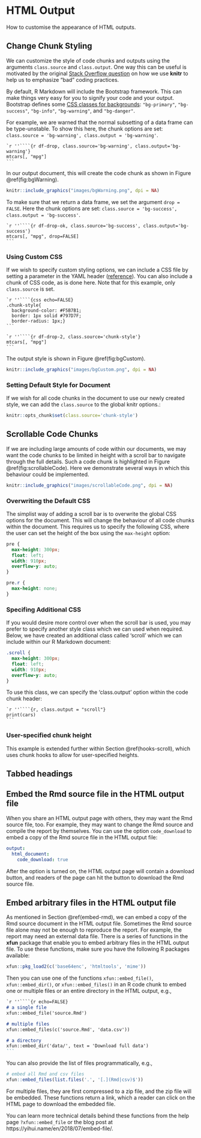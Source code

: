 # HTML Output

How to customise the appearance of HTML outputs.

## Change Chunk Styling {#chunk-styling}

<!--- https://stackoverflow.com/questions/41030477/changing-chunk-background-color-in-rmarkdown --->

We can customize the style of code chunks and outputs using the arguments `class.source` and `class.output`. One way this can be useful is motivated by the original [Stack Overflow question](http://stackoverflow.com/q/41030477/559676) on how we use **knitr** to help us to emphasize "bad" coding practices.

By default,  R Markdown will include the Bootstrap framework. This can make things very easy for you to signify your code and your output. Bootstrap defines some [CSS classes for backgrounds](http://getbootstrap.com/css/#helper-classes-backgrounds): `"bg-primary"`, `"bg-success"`, `"bg-info"`, `"bg-warning"`, and `"bg-danger"`.

For example, we are warned that the normal subsetting of a data frame can be type-unstable. To show this here,  the chunk options are set: `class.source = 'bg-warning', class.output = 'bg-warning'`.

````
`r ''````{r df-drop, class.source='bg-warning', class.output='bg-warning'}
mtcars[, "mpg"]
```
````

In our output document, this will create the code chunk as shown in Figure \@ref(fig:bgWarning).

```r
knitr::include_graphics("images/bgWarning.png", dpi = NA)
```

To make sure that we return a data frame, we set the argument `drop = FALSE`. Here the chunk options are set: `class.source = 'bg-success', class.output = 'bg-success'`.

````
`r ''````{r df-drop-ok, class.source='bg-success', class.output='bg-success'}
mtcars[, "mpg", drop=FALSE]
```
````

### Using Custom CSS

If we wish to specify custom styling options, we can include a CSS file by setting a parameter in the YAML header ([reference](http://rmarkdown.rstudio.com/html_document_format.html#custom_css)). You can also include a chunk of CSS code, as is done here. Note that for this example, only `class.source` is set.

````
`r ''````{css echo=FALSE}
.chunk-style{
  background-color: #F5B7B1;
  border: 1px solid #797D7F;
  border-radius: 1px;}
```

`r ''````{r df-drop-2, class.source='chunk-style'}
mtcars[, "mpg"] 
``` 
````

The output style is shown in Figure \@ref(fig:bgCustom).

```r
knitr::include_graphics("images/bgCustom.png", dpi = NA)
```

### Setting Default Style for Document

If we wish for all code chunks in the document to use our newly created style, we can add the `class.source` to the global knitr options.:

```r
knitr::opts_chunk$set(class.source='chunk-style')
```




## Scrollable Code Chunks {#html-scroll}

If we are including large amounts of code within our documents, we may want the code chunks to be limited in height with a scroll bar to navigate through the full details. Such a code chunk is highlighted in Figure \@ref(fig:scrollableCode). Here we demonstrate several ways in which this behaviour could be implemented.

```r
knitr::include_graphics("images/scrollableCode.png", dpi = NA)
```

### Overwriting the Default CSS

The simplist way of adding a scroll bar is to overwrite the global CSS options for the document. This will change the behaviour of all code chunks within the document. This requires us to specify the following CSS, where the user can set the height of the box using the `max-height` option:

```css
pre {
  max-height: 300px;
  float: left;
  width: 910px;
  overflow-y: auto;
}

pre.r {
  max-height: none;
}
```

### Specifing Additional CSS

If you would desire more control over when the scroll bar is used, you may prefer to specify another style class which we can used when required. Below, we have created an additional class called 'scroll' which we can include within our R Markdown document:

```css
.scroll {
  max-height: 300px;
  float: left;
  width: 910px;
  overflow-y: auto;
}
```

To use this class, we can specify the 'class.output' option within the code chunk header:

````
`r ''````{r, class.output = "scroll"}
print(cars)
```
````

### User-specified chunk height

This example is extended further within Section \@ref(hooks-scroll), which uses chunk hooks to allow for user-specified heights.

## Tabbed headings

<!---https://stackoverflow.com/questions/38062706/rmarkdown-tabbed-and-untabbed-headings--->

## Embed the Rmd source file in the HTML output file {#embed-rmd}

When you share an HTML output page with others, they may want the Rmd source file, too. For example, they may want to change the Rmd source and compile the report by themselves. You can use the option `code_download` to embed a copy of the Rmd source file in the HTML output file:

```yaml
output:
  html_document:
    code_download: true
```

After the option is turned on, the HTML output page will contain a download button, and readers of the page can hit the button to download the Rmd source file.

## Embed arbitrary files in the HTML output file {#embed-file}

As mentioned in Section \@ref(embed-rmd), we can embed a copy of the Rmd source document in the HTML output file. Sometimes the Rmd source file alone may not be enough to reproduce the report. For example, the report may need an external data file. There is a series of functions in the **xfun** package that enable you to embed arbitrary files in the HTML output file. To use these functions, make sure you have the following R packages available:

```r
xfun::pkg_load2(c('base64enc', 'htmltools', 'mime'))
```

Then you can use one of the functions `xfun::embed_file()`, `xfun::embed_dir()`, or `xfun::embed_files()` in an R code chunk to embed one or multiple files or an entire directory in the HTML output, e.g.,

````md
`r ''````{r echo=FALSE}
# a single file
xfun::embed_file('source.Rmd')

# multiple files
xfun::embed_files(c('source.Rmd', 'data.csv'))

# a directory
xfun::embed_dir('data/', text = 'Download full data')
```
````

You can also provide the list of files programmatically, e.g.,

```r
# embed all Rmd and csv files
xfun::embed_files(list.files('.', '[.](Rmd|csv)$'))
```

For multiple files, they are first compressed to a zip file, and the zip file will be embedded. These functions return a link, which a reader can click on the HTML page to download the embedded file.

You can learn more technical details behind these functions from the help page `?xfun::embed_file` or the blog post at https://yihui.name/en/2018/07/embed-file/.
